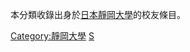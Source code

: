 {{Catnav|頁面分類|人物|校友|大學校友|日本的大學校友}}
本分類收錄出身於[[日本|日本]][[靜岡大學|靜岡大學]]的校友條目。

[[Category:靜岡大學|Category:靜岡大學]]
[[Category:日本的大学校友|S]]